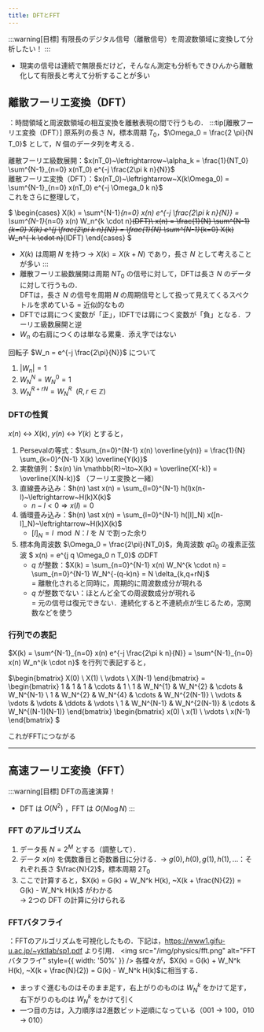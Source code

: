 ```yaml
---
title: DFTとFFT
---
```


:::warning[目標]
有限長のデジタル信号（離散信号）を周波数領域に変換して分析したい！
:::
- 現実の信号は連続で無限長だけど，そんなん測定も分析もできひんから離散化して有限長と考えて分析することが多い

## 離散フーリエ変換（DFT）
：時間領域と周波数領域の相互変換を離散表現の間で行うもの．
:::tip[離散フーリエ変換（DFT）]
原系列の長さ $N$，標本周期 $T_0$，$\Omega_0 = \frac{2 \pi}{N T_0}$ として，$N$ 個のデータ列を考える．

離散フーリエ級数展開：$x(nT_0)~\leftrightarrow~\alpha_k = \frac{1}{NT_0} \sum^{N-1}_{n=0} x(nT_0) e^{-j \frac{2\pi k n}{N}}$  
離散フーリエ変換（DFT）：$x(nT_0)~\leftrightarrow~X(k\Omega_0) = \sum^{N-1}_{n=0} x(nT_0) e^{-j \Omega_0 k n}$  
これをさらに整理して，

$
\begin{cases} 
X(k) = \sum^{N-1}_{n=0} x(n) e^{-j \frac{2\pi k n}{N}} = \sum^{N-1}_{n=0} x(n) W_n^{k \cdot n}~~(DFT)\\
x(n) = \frac{1}{N} \sum^{N-1}_{k=0} X(k) e^{j \frac{2\pi k n}{N}} = \frac{1}{N} \sum^{N-1}_{k=0} X(k) W_n^{-k \cdot n}~~(IDFT)
\end{cases}
$
- $X(k)$ は周期 $N$ を持つ $\to$ $X(k) = X(k + N)$ であり，長さ $N$ として考えることが多い
:::
- 離散フーリエ級数展開は周期 $NT_0$ の信号に対して，DFTは長さ $N$ のデータに対して行うもの．  
DFTは，長さ $N$ の信号を周期 $N$ の周期信号として扱って見えてくるスペクトルを求めている = 近似的なもの
- DFTでは肩につく変数が「正」，IDFTでは肩につく変数が「負」となる．フーリエ級数展開と逆
- $W_n$ の右肩につくのは単なる累乗．添え字ではない

回転子 $W_n = e^{-j \frac{2\pi}{N}}$ について
1. $|W_n| = 1$
2. $W_N^N = W_N^0 = 1$
3. $W_N^{R+rN} = W_N^R~~(R,r \in \mathbb{Z})$

### DFTの性質
$x(n)~\leftrightarrow~X(k),~y(n)~\leftrightarrow~Y(k)$ とすると，
1. Persevalの等式：$\sum_{n=0}^{N-1} x(n) \overline{y(n)} = \frac{1}{N} \sum_{k=0}^{N-1} X(k) \overline{Y(k)}$
2. 実数値列：$x(n) \in \mathbb{R}~\to~X(k) = \overline{X(-k)} = \overline{X(N-k)}$ （フーリエ変換と一緒）
3. 直線畳み込み：$h(n) \ast x(n) = \sum_{l=0}^{N-1} h(l)x(n-l)~\leftrightarrow~H(k)X(k)$
    - $n-l < 0 \Rightarrow x(l) = 0$
4. 循環畳み込み：$h(n) \ast x(n) = \sum_{l=0}^{N-1} h([l]_N) x([n-l]_N)~\leftrightarrow~H(k)X(k)$
    - $[l]_N = l \mod N$：$l$ を $N$ で割った余り
5. 標本角周波数 $\Omega_0 = \frac{2\pi}{NT_0}$，角周波数 $q\Omega_0$ の複素正弦波 $ x(n) = e^{j q \Omega_0 n T_0}$ のDFT  
    - $q$ が整数：$X(k) = \sum_{n=0}^{N-1} x(n) W_N^{k \cdot n} = \sum_{n=0}^{N-1} W_N^{-(q-k)n} = N \delta_{k,q+rN}$  
    = 離散化されると同時に，周期的に周波数成分が現れる
    - $q$ が整数でない：ほとんど全ての周波数成分が現れる   
    = 元の信号は復元できない．連続化すると不連続点が生じるため，窓関数などを使う

### 行列での表記
$X(k) = \sum^{N-1}_{n=0} x(n) e^{-j \frac{2\pi k n}{N}} = \sum^{N-1}_{n=0} x(n) W_n^{k \cdot n}$ を行列で表記すると，

$\begin{bmatrix}
X(0) \\
X(1) \\
\vdots \\
X(N-1)
\end{bmatrix} = \begin{bmatrix}
1 & 1 & 1 & \cdots & 1 \\
1 & W_N^{1} & W_N^{2} & \cdots & W_N^{N-1} \\
1 & W_N^{2} & W_N^{4} & \cdots & W_N^{2(N-1)} \\
\vdots & \vdots & \vdots & \ddots & \vdots \\
1 & W_N^{N-1} & W_N^{2(N-1)} & \cdots & W_N^{(N-1)(N-1)}
\end{bmatrix}
\begin{bmatrix}
x(0) \\
x(1) \\
\vdots \\
x(N-1)
\end{bmatrix}
$

これがFFTにつながる

---

## 高速フーリエ変換（FFT）
:::warning[目標]
DFTの高速演算！
- DFT は $O(N^2)$ ，FFT は $O(N \log N)$
:::
### FFT のアルゴリズム
1. データ長 $N = 2^M$ とする（調整して）．
2. データ $x(n)$ を偶数番目と奇数番目に分ける．$\to$ $g(0),h(0),g(1),h(1),\dots$：それぞれ長さ $\frac{N}{2}$，標本周期 $2T_0$
3. ここで計算すると，$X(k) = G(k) + W_N^k H(k), ~X(k + \frac{N}{2}) = G(k) - W_N^k H(k)$ がわかる  
$\to$ 2つの DFT の計算に分けられる

### FFTバタフライ
：FFTのアルゴリズムを可視化したもの．下記は，https://www1.gifu-u.ac.jp/~yktlab/sp1.pdf より引用．
<img src="/img/physics/fft.png" alt="FFTバタフライ" style={{ width: '50%' }} />
各蝶々が，$X(k) = G(k) + W_N^k H(k), ~X(k + \frac{N}{2}) = G(k) - W_N^k H(k)$に相当する．
- まっすぐ進むものはそのまま足す，右上がりのものは $W_N^k$ をかけて足す，右下がりのものは $W_N^k$ をかけて引く
- 一つ目の方は，入力順序は2進数ビット逆順になっている（001 $\to$ 100，010 $\to$ 010）